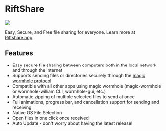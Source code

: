 
# RiftShare

<p style={{"text-align": "center"}}>
   <img src="/img/showcase/riftshare-main.webp"></img><br/>
</p>

Easy, Secure, and Free file sharing for everyone. Learn more at [Riftshare.app](https://riftshare.app)

## Features

* Easy secure file sharing between computers both in the local network and through the internet
* Supports sending files or directories securely through the [magic wormhole protocol](https://magic-wormhole.readthedocs.io/en/latest/)
* Compatible with all other apps using magic wormhole (magic-wormhole or wormhole-william CLI, wormhole-gui, etc.)
* Automatic zipping of multiple selected files to send at once
* Full animations, progress bar, and cancellation support for sending and receiving
* Native OS File Selection
* Open files in one click once received
* Auto Update - don't worry about having the latest release!
